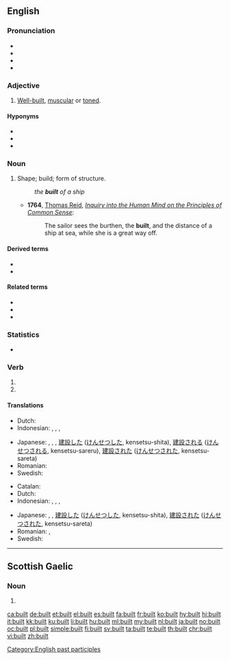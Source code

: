 ==English==

===Pronunciation===
* {{IPA|/ˈbɪlt/|lang=en}}
* {{audio|en-us-built.ogg|Audio (US)|lang=en}}
* {{hyphenation|built|lang=en}}
* {{rhymes|ɪlt|lang=en}}

===Adjective===
{{en-adj|-}}

# {{lb|en|informal}} [[well-built|Well-built]], [[muscular]] or [[toned]].

====Hyponyms====
* {{l|en|Russian-built}}
* {{l|en|student-built}}
* {{l|en|well-built}}

===Noun===
{{en-noun}}

# {{lb|en|obsolete}} Shape; build; form of structure.
#: ''the '''built''' of a ship''
#* '''1764''', [[w:Thomas Reid|Thomas Reid]], ''[[Inquiry into the Human Mind on the Principles of Common Sense]]'':
#*: The sailor sees the burthen, the '''built''', and the distance of a ship at sea, while she is a great way off.

====Derived terms====
* {{l|en|built-in}}
* {{l|en|builtin}}

====Related terms====
* {{l|en|built in}}
* {{l|en|built like a brick shithouse}}
* {{l|en|built like a tank}}

===Statistics===
* {{rank|meeting|corner|spite|900|built|lower|lead|wouldn't}}

===Verb===
{{head|en|verb form}}

# {{en-simple past of|build}}
# {{inflection of|build||past|part|lang=en}}

====Translations====
{{trans-top|simple past of build}}
* Dutch: {{t+|nl|bouwde}}
* Indonesian: {{t+|id|bangun|alt=membangun}}, {{t+|id|diri|alt=mendirikan}}, {{t+|id|bangun|alt=dibangun}}, {{t+|id|diri|alt=didirikan}}
{{trans-mid}}
* Japanese: {{t|ja|建てた|tr=[[たてた]], tateta}}, {{t|ja|建てられる|tr=[[たてられる]], taterareru}}, {{t|ja|建てられた|tr=[[たてられた]], taterareta}}, [[建設]]した ([[けんせつ]]した, kensetsu-shita), [[建設]]される ([[けんせつ]]される, kensetsu-sareru), [[建設]]された ([[けんせつ]]された, kensetsu-sareta)
* Romanian: {{t+|ro|construi}}
* Swedish: {{t+|sv|byggt}}
{{trans-bottom}}

{{trans-top|past participle of build}}
* Catalan: {{t+|ca|construït}}
* Dutch: {{t+|nl|gebouwd}}
* Indonesian: {{t+|id|bangun|alt=membangun}}, {{t+|id|diri|alt=mendirikan}}, {{t+|id|bangun|alt=dibangun}}, {{t+|id|diri|alt=didirikan}}
{{trans-mid}}
* Japanese: {{t|ja|建てた|tr=[[たてた]], tateta}}, {{t|ja|建てられた|tr=[[たてられた]], taterareta}}, [[建設]]した ([[けんせつ]]した, kensetsu-shita), [[建設]]された ([[けんせつ]]された, kensetsu-sareta)
* Romanian: {{t+|ro|construit}}, {{t+|ro|clădit}}
* Swedish: {{t+|sv|byggd}}
{{trans-bottom}}

<!-- verb forms are above
===Gerund===
{{head|en|verb form}}

# {{gerund of|build|lang=en}}
-->

[[Category:English past participles]]

----

==Scottish Gaelic==

===Noun===
{{head|gd|noun form|g=m}}

# {{inflection of|balt||gen|s|lang=gd}}

[[ca:built]]
[[de:built]]
[[et:built]]
[[el:built]]
[[es:built]]
[[fa:built]]
[[fr:built]]
[[ko:built]]
[[hy:built]]
[[hi:built]]
[[it:built]]
[[kk:built]]
[[ku:built]]
[[li:built]]
[[hu:built]]
[[ml:built]]
[[my:built]]
[[nl:built]]
[[ja:built]]
[[no:built]]
[[oc:built]]
[[pl:built]]
[[simple:built]]
[[fi:built]]
[[sv:built]]
[[ta:built]]
[[te:built]]
[[th:built]]
[[chr:built]]
[[vi:built]]
[[zh:built]]